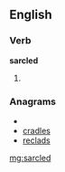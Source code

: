 ==English==

===Verb===
'''sarcled'''

# {{past of|[[sarcle]]}}

===Anagrams===
* {{alphagram|acdelrs}}
* [[cradles#English|cradles]]
* [[reclads#English|reclads]]

[[mg:sarcled]]